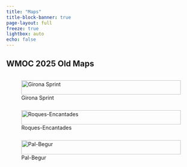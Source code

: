 ```yaml
---
title: "Maps"
title-block-banner: true
page-layout: full
freeze: true
lightbox: auto
echo: false
---
```


## WMOC 2025 Old Maps

::: {style="display: grid; grid-template-columns: repeat(auto-fit, minmax(250px, 1fr));grid-gap: 1em;"}
![Girona Sprint](images/WMOC2025-Sprint-Old.jpg){group="wmoc" fig-align="center" width="100%"}

![Roques-Encantades](images/WMOC2025-Roques-Encantades-Old.jpg){group="wmoc" fig-align="center" width="100%"}

![Pal-Begur](images/WMOC2025-Pals-Begur-Old.jpg){group="wmoc" fig-align="center" width="100%"}
:::
